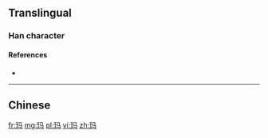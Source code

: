 {{also|瑪}}

==Translingual==

===Han character===
{{Han char|rn=96|rad=玉|as=03|sn=7|four=|canj=MGNVM}}

====References====
* {{Han ref|kx=0727.251|hdz=21102.170|uh=739B}}

----

==Chinese==
{{zh-see|瑪}}

[[fr:玛]]
[[mg:玛]]
[[pl:玛]]
[[vi:玛]]
[[zh:玛]]
